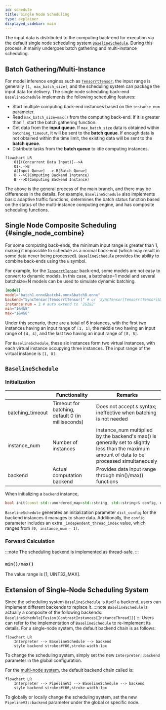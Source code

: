 ```yaml
---
id: schedule
title: Single Node Scheduling
type: explainer
displayed_sidebar: main
---
```

The input data is distributed to the computing back-end for execution via the default single node scheduling system [`BaselineSchedule`](#baselineschedule). During this process, it mainly undergoes batch gathering and multi-instance scheduling.

## Batch Gathering/Multi-Instance
For model inference engines such as [`TensorrtTensor`](../backend-reference/torch#tensorrttensor), the input range is generally `[1, max_batch_size]`, and the scheduling system can package the input data for delivery. The single node scheduling back-end `BaselineSchedule` implements the following scheduling features:
- Start multiple computing back-end instances based on the `instance_num` parameter.
- Read `max_batch_size=max()` from the computing back-end. If it is greater than 1, start the batch gathering function.
- Get data from the **input queue**. If `max_batch_size` data is obtained within `batching_timeout`, it will be sent to the **batch queue**. If enough data is not obtained within the time limit, the existing data will be sent to the **batch queue**.
- Distribute tasks from the **batch queue** to idle computing instances.

```mermaid
flowchart LR
    O1[(Concurrent Data Input)]-->A
    O1-.->B
    A[Input Queue] --> B[Batch Queue]
    B -->C(Computing Backend Instance)
    B -->D(Computing Backend Instance)
```

The above is the general process of the main branch, and there may be differences in the details. For example, `BaselineSchedule` also implements basic adaptive traffic functions, determines the batch status function based on the status of the multi-instance computing engine, and has composite scheduling functions.

## Single Node Composite Scheduling {#single_node_combine}
For some computing back-ends, the minimum input range is greater than 1, making it impossible to schedule as a normal back-end (which may result in some data never being processed). `BaselineSchedule` provides the ability to combine back-ends using the `&` symbol.

For example, for the [`TensorrtTensor`](../backend-reference/torch#tensorrttensor) back-end, some models are not easy to convert to dynamic models. In this case, a batchsize=1 model and several batchsize=N models can be used to simulate dynamic batching.


```toml
[model]
model="batch1.onnx&batch4.onnx&batch8.onnx"
backend="SyncTensor[TensorrtTensor]" # or 'SyncTensor[TensorrtTensor]&SyncTensor[TensorrtTensor]'
instance_num = 2 # auto extend to '2&2&2'
min="1&4&8"
max="1&4&8"
```

Under this scenario, there are a total of 6 instances, with the first two instances having an input range of `[1, 1]`, the middle two having an input range of `[4, 4]`, and the last two having an input range of `[8, 8]`. 

For `BaselineSchedule`, these six instances form two virtual instances, with each virtual instance occupying three instances. The input range of the virtual instance is `[1, 8]`.


## `BaselineSchedule`
### Initialization
|                  | Functionality                                     | Remarks                                                                                                                                         |
|------------------|---------------------------------------------------|-------------------------------------------------------------------------------------------------------------------------------------------------|
| batching_timeout | Timeout for batching, default 0 (in milliseconds) | Does not accept `&` syntax; ineffective when batching is not needed                                                                             |
| instance_num     | Number of instances                               | instance_num multiplied by the backend's max() is generally set to slightly less than the maximum amount of data to be processed simultaneously |
| backend          | Actual computation backend                        | Provides data input range through min()/max() functions                                                                                         |



When initializing a `backend` instance,

```cpp
bool init(const std::unordered_map<std::string, std::string>& config, dict dict_config);
```
`BaselineSchedule` generates an initialization parameter `dict_config` for the backend instances it manages to share data. Additionally, the `config` parameter includes an extra `_independent_thread_index` value, which ranges from `[0, instance_num - 1]`.


### Forward Calculation
:::note
The scheduling backend is implemented as thread-safe.
:::

### `min()/max()`
The value range is [1, UINT32_MAX].

## Extension of Single-Node Scheduling System
Since the scheduling system `BaselineSchedule` is itself a backend, users can implement different backends to replace it.
:::note
`BaselineSchedule` is actually a composite of the following backends:<br />
`BaselineSchedule[Fusion[ContrastInstances[InstanceThread]]]`
:::
Users can refer to the implementation of `BaselineSchedule` to re-implement its details.
For a single-node system, the default backend chain is as follows:

```mermaid
flowchart LR
    Interpreter --> BaselineSchedule --> backend
    style backend stroke:#f66,stroke-width:1px
```

To change the scheduling system, simply set the new `Interpreter::backend` parameter in the global configuration.

For the [multi-node system](../Inter-node/next.mdx), the default backend chain called is:

```mermaid
flowchart LR
    Interpreter --> PipelineV3 --> BaselineSchedule --> backend
    style backend stroke:#f66,stroke-width:1px
```
To globally or locally change the scheduling system, set the new `PipelineV3::backend` parameter under the global or specific node.



